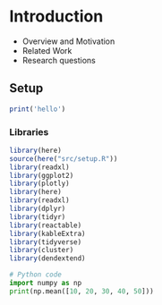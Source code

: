 # Introduction

* Overview and Motivation
* Related Work
* Research questions

## Setup
```r
print('hello')
```

### Libraries

```r
library(here)
source(here("src/setup.R"))
library(readxl)
library(ggplot2)
library(plotly)
library(here)
library(readxl)
library(dplyr)
library(tidyr)
library(reactable)
library(kableExtra)
library(tidyverse)
library(cluster)
library(dendextend)

```

```python
# Python code
import numpy as np
print(np.mean([10, 20, 30, 40, 50]))
```

